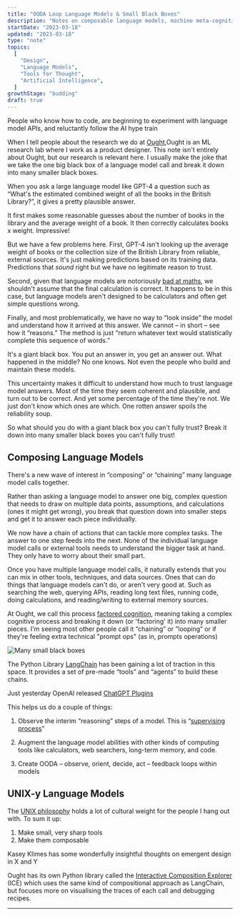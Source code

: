 ```yaml
---
title: "OODA Loop Language Models & Small Black Boxes"
description: "Notes on composable language models, machine meta-cognition, and modular tools"
startDate: "2023-03-18"
updated: "2023-03-18"
type: "note"
topics:
  [
    "Design",
    "Language Models",
    "Tools for Thought",
    "Artificial Intelligence",
  ]
growthStage: "budding"
draft: true
---
```


<AssumedAudience>
People who know how to code, are beginning to experiment with language model APIs, and reluctantly follow the AI hype train
</AssumedAudience>

<Spacer size="xs" />

When I tell people about the research we do at [Ought](https://ought.org),<Footnote idName={1}>Ought is an ML research lab where I work as a product designer. This note isn't entirely about Ought, but our research is relevant here.</Footnote> I usually make the joke that we take the one big black box of a language model call and break it down into many smaller black boxes.

When you ask a large language model like GPT-4 a question such as “What's the estimated combined weight of all the books in the British Library?”, it gives a pretty plausible answer.

<ImageFrame width="1000px" alt="A screenshot me asking OpenAI's GPT-4 system the estimated weight of all the books in the British library. It responds by estimating the number of books, the average weight of a book, and then correctly calculates the number by the weight to return an answer of 12.5 million kilograms" src="/images/posts/ooda/gpt4-lib.jpg" />

It first makes some reasonable guesses about the number of books in the library and the average weight of a book. It then correctly calculates books x weight. Impressive!

But we have a few problems here. First, GPT-4 isn't looking up the average weight of books or the collection size of the British Library from reliable, external sources. It's just making predictions based on its training data. Predictions that _sound_ right but we have no legitimate reason to trust.

Second, given that language models are notoriously [bad at maths](), we shouldn't assume that the final calculation is correct. It happens to be in this case, but language models aren't designed to be calculators and often get simple questions wrong.

Finally, and most problematically, we have no way to “look inside” the model and understand how it arrived at this answer. We cannot – in short – see how it “reasons.” The method is just “return whatever text would statistically complete this sequence of words.”

It's a giant black box. You put an answer in, you get an answer out. What happened in the middle? No one knows. Not even the people who build and maintain these models.

<BasicImage width="1100px" alt="Illustration of a large black box with the OpenAI logo on it. There's an answer going in and an answer coming out" src="/images/posts/ooda/big-black-box.jpg" />

This uncertainty makes it difficult to understand how much to trust language model answers. Most of the time they seem coherent and plausible, and turn out to be correct. And yet some percentage of the time they're not. We just don't know which ones are which. One rotten answer spoils the reliability soup.

So what should you do with a giant black box you can't fully trust? Break it down into many smaller black boxes you can't fully trust!

## Composing Language Models

There's a new wave of interest in “composing” or “chaining” many language model calls together.

Rather than asking a language model to answer one big, complex question that needs to draw on multiple data points, assumptions, and calculations (ones it might get wrong), you break that question down into smaller steps and get it to answer each piece individually.

We now have a chain of actions that can tackle more complex tasks. The answer to one step feeds into the next. None of the individual language model calls or external tools needs to understand the bigger task at hand. They only have to worry about their small part.

Once you have multiple language model calls, it naturally extends that you can mix in other tools, techniques, and data sources. Ones that can do things that language models can't do, or aren't very good at. Such as searching the web, querying APIs, reading long text files, running code, doing calculations, and reading/writing to external memory sources.

At Ought, we call this process [factored cognition](https://ought.org/research/factored-cognition), meaning taking a complex cognitive process and breaking it down (or 'factoring' it) into many smaller pieces. I'm seeing most other people call it “chaining” or ”looping” or if they're feeling extra technical "prompt ops" (as in, prompts operations)

<img src="" alt="Many small black boxes" />

The Python Library [LangChain]() has been gaining a lot of traction in this space. It provides a set of pre-made “tools” and “agents” to build these chains.

Just yesterday OpenAI released [ChatGPT Plugins](https://openai.com/blog/chatgpt-plugins)

This helps us do a couple of things:

1. Observe the interim “reasoning” steps of a model. This is “[supervising process](https://ought.org/updates/2022-04-06-process)”

2. Augment the language model abilities with other kinds of computing tools like calculators, web searchers, long-term memory, and code.

3. Create OODA – observe, orient, decide, act – feedback loops within models

## UNIX-y Language Models

The [UNIX philosophy]() holds a lot of cultural weight for the people I hang out with. To sum it up:

1. Make small, very sharp tools
2. Make them composable

Kasey Klimes has some wonderfully insightful thoughts on emergent design in X and Y

Ought has its own Python library called the [Interactive Composition Explorer](https://ought.org/updates/2022-10-06-ice-primer) (ICE) which uses the same kind of compositional approach as LangChain, but focuses more on visualising the traces of each call and debugging recipes.

<BasicImage alt="The ICE interface visualising a trace of a language model call" src="/images/ooda/ice-preview.jpg" />

---

<References>
  <ReferencesLink
    title="Factored Cognition"
    href="https://ought.org/research/factored-cognition"
    author="Ought"
  />
  <ReferencesLink
    title="Supervising Process, not Outcomes"
    href="https://ought.org/updates/2022-04-06-process"
    author="Ought"
  />
  <ReferencesLink
    title="A Library and Tutorial for Factored Cognition with Language Models"
    href="https://ought.org/updates/2022-10-06-ice-primer"
    author="Ought"
  />
  <ReferencesLink
    title="The surprising ease and effectiveness of AI in a loop"
    href="https://interconnected.org/home/"
    author="Matt Webb"
  />
</References>